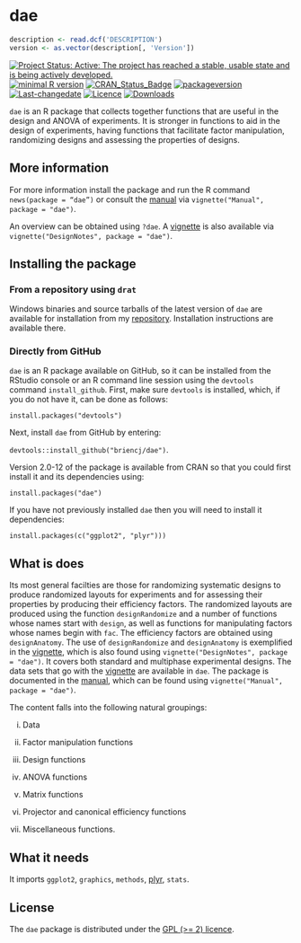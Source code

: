 #  dae

```r
description <- read.dcf('DESCRIPTION')
version <- as.vector(description[, 'Version'])
```

[![Project Status: Active:  The project has reached a stable, usable state and is being actively developed.](http://www.repostatus.org/badges/latest/active.svg)](http://www.repostatus.org/#active)
[![minimal R version](https://img.shields.io/badge/R%3E%3D-2.10.0-6666ff.svg)](https://cran.r-project.org/)
[![CRAN_Status_Badge](http://www.r-pkg.org/badges/version/dae)](https://cran.r-project.org/package=dae)
[![packageversion](https://img.shields.io/badge/Package%20version-`r gsub('-', '--', version)`-orange.svg?style=flat-square)](/commits/master)
[![Last-changedate](https://img.shields.io/badge/last%20change-`r gsub('-', '--', Sys.Date())`-yellowgreen.svg)](/commits/master)
[![Licence](https://img.shields.io/badge/license-GPL%20(%3E%3D2)-green.svg)](http://choosealicense.com/licenses/gpl-2.0/)
[![Downloads](https://cranlogs.r-pkg.org/badges/last-week/dae)](commits/master)


`dae` is an R package that collects together functions that are useful in the design and ANOVA of experiments. It is stronger in functions to aid in the design of experiments, having functions that facilitate factor manipulation, randomizing designs and assessing the properties of designs.

## More information

For more information install the package and run the R command `news(package = “dae”)` or consult the [manual](./vignettes/dae-manual.pdf) via `vignette("Manual", package = "dae")`. 

An overview can be obtained using `?dae`. A [vignette](./vignettes/DesignNotes.pdf) is also available via `vignette("DesignNotes", package = "dae")`.

## Installing the package

### From a repository using `drat`

Windows binaries and source tarballs of the latest version of `dae` are available for installation from my [repository](http://chris.brien.name/rpackages). Installation instructions are available there.

### Directly from  GitHub

`dae` is an R package available on GitHub, so it can be installed from the RStudio console or an R command line session using the `devtools` command `install_github`. First, make sure `devtools` is installed, which, if you do not have it, can be done as follows:

`install.packages("devtools")`

Next, install `dae` from GitHub by entering:

`devtools::install_github("briencj/dae")`.

Version 2.0-12 of the package is available from CRAN so that you could first install it and its dependencies using:

`install.packages("dae")`


If you have not previously installed `dae` then you will need to install it dependencies:

`install.packages(c("ggplot2", "plyr")))`

## What is does

Its most general facilties are those for randomizing systematic designs to produce randomized layouts for experiments and for assessing their properties by producing their efficiency factors. The  randomized layouts are produced using the function `designRandomize` and a number of functions whose names start with `design`, as well as functions for manipulating factors whose names begin with `fac`. The efficiency factors are obtained using `designAnatomy`. The use of `designRandomize` and `designAnatomy` is exemplified in the  [vignette](./vignettes/DesignNotes.pdf), which is also found using `vignette("DesignNotes", package = "dae")`. It covers both standard and multiphase experimental designs. The data sets that go with the [vignette](./vignettes/DesignNotes.pdf) are available in `dae`. The package is documented in the [manual](./vignettes/dae-manual.pdf), which can be found using `vignette("Manual", package = "dae")`. 

The content falls into the following natural groupings: 

(i) Data 

(ii) Factor manipulation functions

(iii) Design functions

(iv) ANOVA functions

(v) Matrix functions

(vi) Projector and canonical efficiency functions

(vii) Miscellaneous functions.

## What it needs  
  
It imports `ggplot2`, `graphics`, `methods`, [plyr](<https://CRAN.R-project.org/package=plyr>), `stats`.

## License

The `dae` package is distributed under the [GPL (>= 2) licence](<https://opensource.org/licenses/GPL-2.0>).

